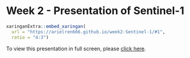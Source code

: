 # Week 2 - Presentation of Sentinel-1

```r
xaringanExtra::embed_xaringan(
  url = "https://arielren666.github.io/week2-Sentinel-1/#1",
  ratio = "4:3")
```

To view this presentation in full screen, please [click here](https://arielren666.github.io/week2-Sentinel-1/#1).
